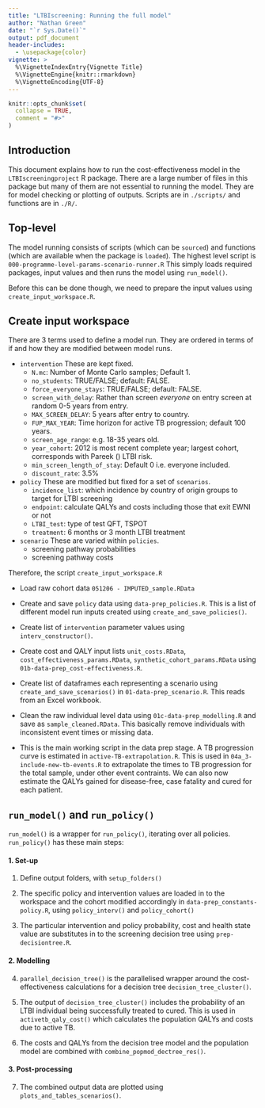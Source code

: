```yaml
---
title: "LTBIscreening: Running the full model"
author: "Nathan Green"
date: "`r Sys.Date()`"
output: pdf_document
header-includes:
  - \usepackage{color}
vignette: >
  %\VignetteIndexEntry{Vignette Title}
  %\VignetteEngine{knitr::rmarkdown}
  %\VignetteEncoding{UTF-8}
---
```


```r
knitr::opts_chunk$set(
  collapse = TRUE,
  comment = "#>"
)
```

## Introduction

This document explains how to run the cost-effectiveness model in the `LTBIscreeningproject` R package.
There are a large number of files in this package but many of them are not essential to running the model.
They are for model checking or plotting of outputs.
Scripts are in `./scripts/` and functions are in `./R/`.


## Top-level

The model running consists of scripts (which can be `sourced`) and functions (which are available when the package is `loaded`).
The highest level script is `000-programme-level-params-scenario-runner.R`
This simply loads required packages, input values and then runs the model using `run_model()`.

Before this can be done though, we need to prepare the input values using `create_input_workspace.R`.


## Create input workspace

There are 3 terms used to define a model run. They are ordered in terms of if and how they are modified between model runs.


* \color{red}`intervention`\color{black} These are kept fixed.
  + `N.mc`: Number of Monte Carlo samples; Default 1.
  + `no_students`: TRUE/FALSE; default: FALSE.
  + `force_everyone_stays`: TRUE/FALSE; default: FALSE.
  + `screen_with_delay`: Rather than screen _everyone_ on entry screen at random 0-5 years from entry.
  + `MAX_SCREEN_DELAY`: 5 years after entry to country.
  + `FUP_MAX_YEAR`: Time horizon for active TB progression; default 100 years.
  + `screen_age_range`: e.g. 18-35 years old.
  + `year_cohort`: 2012 is most recent complete year; largest cohort, corresponds with Pareek () LTBI risk.
  + `min_screen_length_of_stay`: Default 0 i.e. everyone included.
  + `discount_rate`: 3.5%

* \color{red}`policy`\color{black} These are modified but fixed for a set of `scenarios`.
  + `incidence_list`: which incidence by country of origin groups to target for LTBI screening
  + `endpoint`: calculate QALYs and costs including those that exit EWNI or not
  + `LTBI_test`: type of test QFT, TSPOT
  + `treatment`: 6 months or 3 month LTBI treatment

* \color{red}`scenario`\color{black} These are varied within `policies`.
  + screening pathway probabilities
  + screening pathway costs


Therefore, the script `create_input_workspace.R`

* Load raw cohort data `051206 - IMPUTED_sample.RData`

* Create and save `policy` data using `data-prep_policies.R`. This is a list of different model run inputs created using `create_and_save_policies()`.

* Create list of `intervention` parameter values using `interv_constructor()`.

* Create cost and QALY input lists `unit_costs.RData`, `cost_effectiveness_params.RData`, `synthetic_cohort_params.RData` using `01b-data-prep_cost-effectiveness.R`.

* Create list of dataframes each representing a scenario using `create_and_save_scenarios()` in `01-data-prep_scenario.R`. This reads from an Excel workbook.

* Clean the raw individual level data using `01c-data-prep_modelling.R` and save as `sample_cleaned.RData`.
This basically remove individuals with inconsistent event times or missing data.

* This is the main working script in the data prep stage. A TB progression curve is estimated in `active-TB-extrapolation.R`.
This is used in `04a_3-include-new-tb-events.R` to extrapolate the times to TB progression for the total sample, under other event contraints.
We can also now estimate the QALYs gained for disease-free, case fatality and cured for each patient.


## `run_model()` and `run_policy()`

`run_model()` is a wrapper for `run_policy()`, iterating over all policies.
`run_policy()` has these main steps:

#### 1. Set-up

  1. Define output folders, with `setup_folders()`

  2. The specific policy and intervention values are loaded in to the workspace and the cohort modified accordingly in `data-prep_constants-policy.R`,
using `policy_interv()` and `policy_cohort()`

  3. The particular intervention and policy probability, cost and health state value are substitutes in to the screening decision tree using `prep-decisiontree.R`.

#### 2. Modelling

  4. `parallel_decision_tree()` is the parallelised wrapper around the cost-effectiveness calculations for a decision tree `decision_tree_cluster()`. 

  5. The output of `decision_tree_cluster()` includes the probability of an LTBI individual being successfully treated to cured.
This is used in `activetb_qaly_cost()` which calculates the population QALYs and costs due to active TB.

  6. The costs and QALYs from the decision tree model and the population model are combined with `combine_popmod_dectree_res()`.

#### 3.  Post-processing

  7. The combined output data are plotted using `plots_and_tables_scenarios()`.

